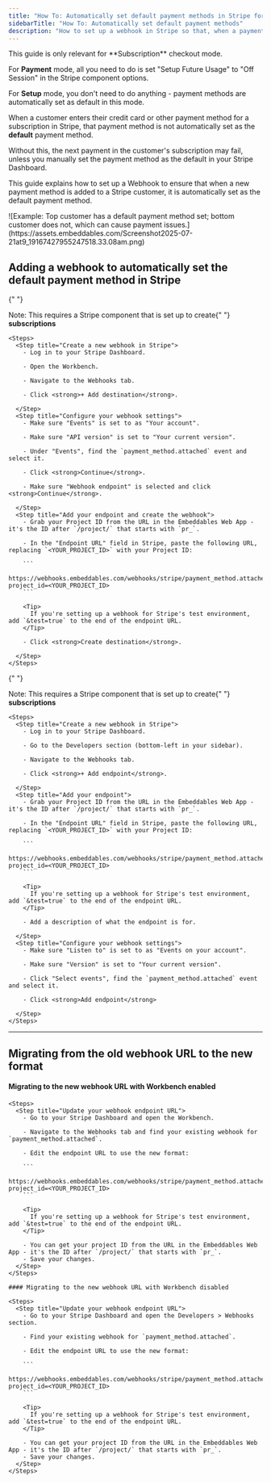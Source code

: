 ```yaml
---
title: "How To: Automatically set default payment methods in Stripe for subscriptions"
sidebarTitle: "How To: Automatically set default payment methods"
description: "How to set up a webhook in Stripe so that, when a payment method is first added to a customer's subscription, it is automatically set as the default payment method."
---
```


<Note>
  This guide is only relevant for **Subscription** checkout mode.

For **Payment** mode, all you need to do is set "Setup Future Usage" to "Off Session" in the Stripe component options.

For **Setup** mode, you don't need to do anything - payment methods are automatically set as default in this mode.

</Note>

When a customer enters their credit card or other payment method for a subscription in Stripe, that payment method is not automatically set as the <strong>default</strong> payment method.

Without this, the next payment in the customer's subscription may fail, unless you manually set the payment method as the default in your Stripe Dashboard.

This guide explains how to set up a Webhook to ensure that when a new payment method is added to a Stripe customer, it is automatically set as the default payment method.

<Frame caption="Example: The top customer has a default payment method set; the bottom customer does not, which can cause payment issues.">
  ![Example: Top customer has a default payment method set; bottom customer does
  not, which can cause payment
  issues.](https://assets.embeddables.com/Screenshot2025-07-21at9_19167427955247518.33.08am.png)
</Frame>

## Adding a webhook to automatically set the default payment method in Stripe

<Tabs>
  <Tab title="You have Workbench enabled">

{" "}

<Note>
  Note: This requires a Stripe component that is set up to create{" "}
  <strong>subscriptions</strong>
</Note>

    <Steps>
      <Step title="Create a new webhook in Stripe">
        - Log in to your Stripe Dashboard.

        - Open the Workbench.

        - Navigate to the Webhooks tab.

        - Click <strong>+ Add destination</strong>.

      </Step>
      <Step title="Configure your webhook settings">
        - Make sure "Events" is set to as "Your account".

        - Make sure "API version" is set to "Your current version".

        - Under "Events", find the `payment_method.attached` event and select it.

        - Click <strong>Continue</strong>.

        - Make sure "Webhook endpoint" is selected and click <strong>Continue</strong>.

      </Step>
      <Step title="Add your endpoint and create the webhook">
        - Grab your Project ID from the URL in the Embeddables Web App - it's the ID after `/project/` that starts with `pr_`.

        - In the "Endpoint URL" field in Stripe, paste the following URL, replacing `<YOUR_PROJECT_ID>` with your Project ID:

        ```
        https://webhooks.embeddables.com/webhooks/stripe/payment_method.attached?project_id=<YOUR_PROJECT_ID>
        ```

        <Tip>
          If you're setting up a webhook for Stripe's test environment, add `&test=true` to the end of the endpoint URL.
        </Tip>

        - Click <strong>Create destination</strong>.

      </Step>
    </Steps>

  </Tab>
  <Tab title="You don't have Workbench enabled">

{" "}

<Note>
  Note: This requires a Stripe component that is set up to create{" "}
  <strong>subscriptions</strong>
</Note>

    <Steps>
      <Step title="Create a new webhook in Stripe">
        - Log in to your Stripe Dashboard.

        - Go to the Developers section (bottom-left in your sidebar).

        - Navigate to the Webhooks tab.

        - Click <strong>+ Add endpoint</strong>.

      </Step>
      <Step title="Add your endpoint">
        - Grab your Project ID from the URL in the Embeddables Web App - it's the ID after `/project/` that starts with `pr_`.

        - In the "Endpoint URL" field in Stripe, paste the following URL, replacing `<YOUR_PROJECT_ID>` with your Project ID:

        ```
        https://webhooks.embeddables.com/webhooks/stripe/payment_method.attached?project_id=<YOUR_PROJECT_ID>
        ```

        <Tip>
          If you're setting up a webhook for Stripe's test environment, add `&test=true` to the end of the endpoint URL.
        </Tip>

        - Add a description of what the endpoint is for.

      </Step>
      <Step title="Configure your webhook settings">
        - Make sure "Listen to" is set to as "Events on your account".

        - Make sure "Version" is set to "Your current version".

        - Click "Select events", find the `payment_method.attached` event and select it.

        - Click <strong>Add endpoint</strong>

      </Step>
    </Steps>

  </Tab>
</Tabs>

---

## Migrating from the old webhook URL to the new format

<Tabs>
  <Tab title="You have Workbench enabled">

#### Migrating to the new webhook URL with Workbench enabled

    <Steps>
      <Step title="Update your webhook endpoint URL">
        - Go to your Stripe Dashboard and open the Workbench.

        - Navigate to the Webhooks tab and find your existing webhook for `payment_method.attached`.

        - Edit the endpoint URL to use the new format:

        ```
        https://webhooks.embeddables.com/webhooks/stripe/payment_method.attached?project_id=<YOUR_PROJECT_ID>
        ```

        <Tip>
          If you're setting up a webhook for Stripe's test environment, add `&test=true` to the end of the endpoint URL.
        </Tip>

        - You can get your project ID from the URL in the Embeddables Web App - it's the ID after `/project/` that starts with `pr_`.
        - Save your changes.
      </Step>
    </Steps>

  </Tab>
  <Tab title="You don't have Workbench enabled">

    #### Migrating to the new webhook URL with Workbench disabled

    <Steps>
      <Step title="Update your webhook endpoint URL">
        - Go to your Stripe Dashboard and open the Developers > Webhooks section.

        - Find your existing webhook for `payment_method.attached`.

        - Edit the endpoint URL to use the new format:

        ```
        https://webhooks.embeddables.com/webhooks/stripe/payment_method.attached?project_id=<YOUR_PROJECT_ID>
        ```

        <Tip>
          If you're setting up a webhook for Stripe's test environment, add `&test=true` to the end of the endpoint URL.
        </Tip>

        - You can get your project ID from the URL in the Embeddables Web App - it's the ID after `/project/` that starts with `pr_`.
        - Save your changes.
      </Step>
    </Steps>

  </Tab>
</Tabs>
